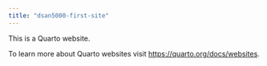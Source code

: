 ```yaml
---
title: "dsan5000-first-site"
---
```


This is a Quarto website.

To learn more about Quarto websites visit <https://quarto.org/docs/websites>.
